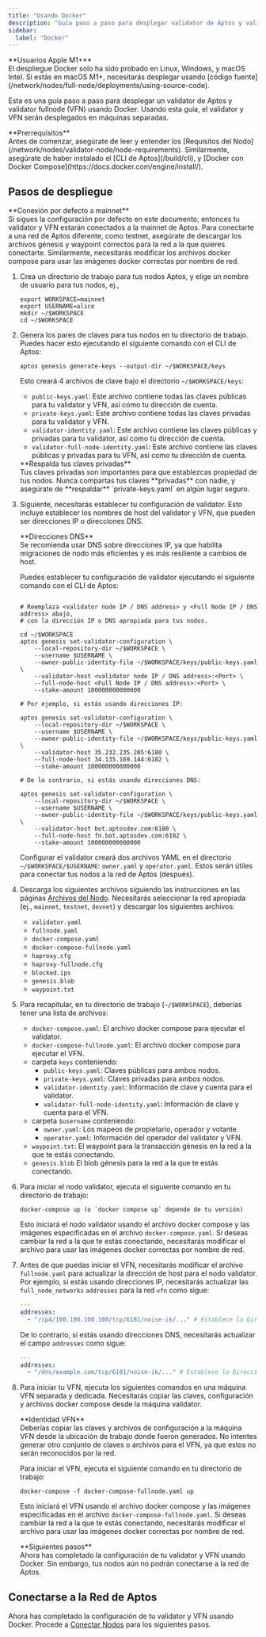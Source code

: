```yaml
---
title: "Usando Docker"
description: "Guía paso a paso para desplegar validator de Aptos y validator fullnode (VFN) usando contenedores Docker en máquinas separadas."
sidebar:
  label: "Docker"
---
```



<Aside type="caution">
  **Usuarios Apple M1+** <br />
  El despliegue Docker solo ha sido probado en Linux, Windows, y macOS Intel. Si estás en macOS M1+, necesitarás
  desplegar usando [código fuente](/network/nodes/full-node/deployments/using-source-code).
</Aside>

Esta es una guía paso a paso para desplegar un validator de Aptos y validator fullnode (VFN) usando Docker. Usando esta guía, el validator
y VFN serán desplegados en máquinas separadas.

<Aside type="caution">
  **Prerrequisitos** <br />
  Antes de comenzar, asegúrate de leer y entender los [Requisitos del Nodo](/network/nodes/validator-node/node-requirements). Similarmente, asegúrate de haber
  instalado el [CLI de Aptos](/build/cli), y [Docker con Docker Compose](https://docs.docker.com/engine/install/).
</Aside>

## Pasos de despliegue

<Aside type="note">
  **Conexión por defecto a mainnet**<br />
  Si sigues la configuración por defecto en este documento, entonces tu validator y VFN estarán conectados a la mainnet de Aptos.
  Para conectarte a una red de Aptos diferente, como testnet, asegúrate de descargar los archivos génesis y waypoint
  correctos para la red a la que quieres conectarte. Similarmente, necesitarás modificar los archivos docker compose para usar las
  imágenes docker correctas por nombre de red.
</Aside>

1. Crea un directorio de trabajo para tus nodos Aptos, y elige un nombre de usuario para tus nodos, ej.,

   ```shellscript filename="Terminal"
   export WORKSPACE=mainnet
   export USERNAME=alice
   mkdir ~/$WORKSPACE
   cd ~/$WORKSPACE
   ```

2. Genera los pares de claves para tus nodos en tu directorio de trabajo. Puedes hacer esto ejecutando
   el siguiente comando con el CLI de Aptos:

   ```shellscript filename="Terminal"
   aptos genesis generate-keys --output-dir ~/$WORKSPACE/keys
   ```

   Esto creará 4 archivos de clave bajo el directorio `~/$WORKSPACE/keys`:

   - `public-keys.yaml`: Este archivo contiene todas las claves públicas para tu validator y VFN, así como tu dirección de cuenta.
   - `private-keys.yaml`: Este archivo contiene todas las claves privadas para tu validator y VFN.
   - `validator-identity.yaml`: Este archivo contiene las claves públicas y privadas para tu validator, así como tu dirección de cuenta.
   - `validator-full-node-identity.yaml`: Este archivo contiene las claves públicas y privadas para tu VFN, así como tu dirección de cuenta.

   <Aside type="caution">
     **Respalda tus claves privadas** <br />
     Tus claves privadas son importantes para que establezcas propiedad de tus nodos. Nunca compartas tus claves **privadas** con nadie,
     y asegúrate de **respaldar** `private-keys.yaml` en algún lugar seguro.
   </Aside>

3. Siguiente, necesitarás establecer tu configuración de validator. Esto incluye establecer los nombres de host del validator y VFN,
   que pueden ser direcciones IP o direcciones DNS.

   <Aside type="caution">
     **Direcciones DNS**<br />
     Se recomienda usar DNS sobre direcciones IP, ya que habilita migraciones de nodo más eficientes y es más resiliente
     a cambios de host.
   </Aside>

   Puedes establecer tu configuración de validator ejecutando el siguiente comando con el CLI de Aptos:

   ```shellscript filename="Terminal"

   # Reemplaza <validator node IP / DNS address> y <Full Node IP / DNS address> abajo,
   # con la dirección IP o DNS apropiada para tus nodos.

   cd ~/$WORKSPACE
   aptos genesis set-validator-configuration \
       --local-repository-dir ~/$WORKSPACE \
       --username $USERNAME \
       --owner-public-identity-file ~/$WORKSPACE/keys/public-keys.yaml \
       --validator-host <validator node IP / DNS address>:<Port> \
       --full-node-host <Full Node IP / DNS address>:<Port> \
       --stake-amount 100000000000000

   # Por ejemplo, si estás usando direcciones IP:

   aptos genesis set-validator-configuration \
       --local-repository-dir ~/$WORKSPACE \
       --username $USERNAME \
       --owner-public-identity-file ~/$WORKSPACE/keys/public-keys.yaml \
       --validator-host 35.232.235.205:6180 \
       --full-node-host 34.135.169.144:6182 \
       --stake-amount 100000000000000

   # De lo contrario, si estás usando direcciones DNS:

   aptos genesis set-validator-configuration \
       --local-repository-dir ~/$WORKSPACE \
       --username $USERNAME \
       --owner-public-identity-file ~/$WORKSPACE/keys/public-keys.yaml \
       --validator-host bot.aptosdev.com:6180 \
       --full-node-host fn.bot.aptosdev.com:6182 \
       --stake-amount 100000000000000
   ```

   Configurar el validator creará dos archivos YAML en el directorio `~/$WORKSPACE/$USERNAME`: `owner.yaml` y
   `operator.yaml`. Estos serán útiles para conectar tus nodos a la red de Aptos (después).

4. Descarga los siguientes archivos siguiendo las instrucciones en las páginas [Archivos del Nodo](/network/nodes/configure/node-files-all-networks).
   Necesitarás seleccionar la red apropiada (ej., `mainnet`, `testnet`, `devnet`) y descargar los siguientes archivos:

   - `validator.yaml`
   - `fullnode.yaml`
   - `docker-compose.yaml`
   - `docker-compose-fullnode.yaml`
   - `haproxy.cfg`
   - `haproxy-fullnode.cfg`
   - `blocked.ips`
   - `genesis.blob`
   - `waypoint.txt`

5. Para recapitular, en tu directorio de trabajo (`~/$WORKSPACE`), deberías tener una lista de archivos:

   - `docker-compose.yaml`: El archivo docker compose para ejecutar el validator.
   - `docker-compose-fullnode.yaml`: El archivo docker compose para ejecutar el VFN.
   - carpeta `keys` conteniendo:
     - `public-keys.yaml`: Claves públicas para ambos nodos.
     - `private-keys.yaml`: Claves privadas para ambos nodos.
     - `validator-identity.yaml`: Información de clave y cuenta para el validator.
     - `validator-full-node-identity.yaml`: Información de clave y cuenta para el VFN.
   - carpeta `$username` conteniendo:
     - `owner.yaml`: Los mapeos de propietario, operador y votante.
     - `operator.yaml`: Información del operador del validator y VFN.
   - `waypoint.txt`: El waypoint para la transacción génesis en la red a la que te estás conectando.
   - `genesis.blob` El blob génesis para la red a la que te estás conectando.

6. Para iniciar el nodo validator, ejecuta el siguiente comando en tu directorio de trabajo:

   ```shellscript filename="Terminal"
   docker-compose up (o `docker compose up` depende de tu versión)
   ```

   Esto iniciará el nodo validator usando el archivo docker compose y las imágenes especificadas en el
   archivo `docker-compose.yaml`. Si deseas cambiar la red a la que te estás conectando, necesitarás modificar
   el archivo para usar las imágenes docker correctas por nombre de red.

7. Antes de que puedas iniciar el VFN, necesitarás modificar el archivo `fullnode.yaml` para actualizar la dirección de host para el
   nodo validator. Por ejemplo, si estás usando direcciones IP, necesitarás actualizar las `full_node_networks`
   `addresses` para la red `vfn` como sigue:

   ```yaml filename="fullnode.yaml"
   ---
   addresses:
     - "/ip4/100.100.100.100/tcp/6181/noise-ik/..." # Establece la Dirección IP del validator
   ```

   De lo contrario, si estás usando direcciones DNS, necesitarás actualizar el campo `addresses` como sigue:

   ```yaml filename="fullnode.yaml"
   ---
   addresses:
     - "/dns/example.com/tcp/6181/noise-ik/..." # Establece la Dirección DNS del validator
   ```

8. Para iniciar tu VFN, ejecuta los siguientes comandos en una máquina VFN separada y dedicada. Necesitarás copiar
   las claves, configuración y archivos docker compose desde la máquina validator.

   <Aside type="caution">
     **Identidad VFN**<br />
     Deberías copiar las claves y archivos de configuración
     a la máquina VFN desde la ubicación de trabajo donde fueron generados. No intentes generar
     otro conjunto de claves o archivos para el VFN, ya que estos no serán reconocidos por la red.
   </Aside>

   Para iniciar el VFN, ejecuta el siguiente comando en tu directorio de trabajo:

   ```shellscript filename="Terminal"
   docker-compose -f docker-compose-fullnode.yaml up
   ```

   Esto iniciará el VFN usando el archivo docker compose y las imágenes especificadas en el
   archivo `docker-compose-fullnode.yaml`. Si deseas cambiar la red a la que te estás conectando, necesitarás modificar
   el archivo para usar las imágenes docker correctas por nombre de red.

   <Aside type="caution">
     **Siguientes pasos**<br />
     Ahora has completado la configuración de tu validator y VFN usando Docker. Sin embargo, tus nodos aún no podrán conectarse
     a la red de Aptos.
   </Aside>

## Conectarse a la Red de Aptos

Ahora has completado la configuración de tu validator y VFN usando Docker. Procede a [Conectar Nodos](/network/nodes/validator-node/connect-nodes) para los siguientes pasos.
